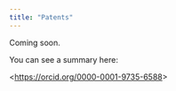 ```yaml
---
title: "Patents"
---
```


Coming soon.

You can see a summary here:

\<<https://orcid.org/0000-0001-9735-6588>\>
